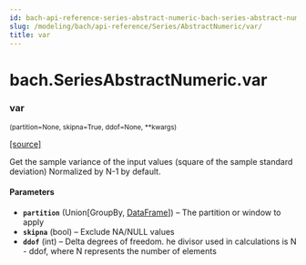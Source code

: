 ```yaml
---
id: bach-api-reference-series-abstract-numeric-bach-series-abstract-numeric-var
slug: /modeling/bach/api-reference/Series/AbstractNumeric/var/
title: var
---
```


# bach.SeriesAbstractNumeric.var

<div className="method">

### <span className="name">var</span>

<small className="parameter-list">(<span className="parameter" id="partition">partition=None</span>, <span className="parameter" id="skipna">skipna=True</span>, <span className="parameter" id="ddof">ddof=None</span>, <span className="parameter" id="**">\*\*kwargs</span>)</small>


&#8203;<span className="view-source">[[source]](https://github.com/objectiv/objectiv-analytics/blob/mainon3.8/site-packages/bach/series/series_numeric.py)</span>

<div className="content">

Get the sample variance of the input values (square of the sample standard deviation)
Normalized by N-1 by default.


#### Parameters

* **`partition`** (Union[GroupBy, [DataFrame](/modeling/bach/api-reference/DataFrame/bach.DataFrame.mdx)]) – The partition or window to apply
* **`skipna`** (bool) – Exclude NA/NULL values
* **`ddof`** (int) – Delta degrees of freedom. he divisor used in calculations is N - ddof,
where N represents the number of elements



</div>


</div>
